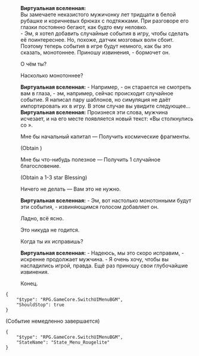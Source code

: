 {{Диалог Начало}}
:'''Виртуальная вселенная:''' <br />Вы замечаете неказистого мужичонку лет тридцати в белой рубашке и коричневых брюках с подтяжками. При разговоре его глазки постоянно бегают, как будто ему неловко.<br />- Эм, я хотел добавить случайные события в игру, чтобы сделать её поинтереснее. Но, похоже, датчик мозговых волн сбоит. Поэтому теперь события в игре будут немного, как бы это сказать, монотоннее. Приношу извинения, - бормочет он.
:{{Диалог|Стрелка}} О чём ты?
:{{Диалог|Стрелка}} Насколько монотоннее?
:'''Виртуальная вселенная:''' - Например, - он старается не смотреть вам в глаза, - эм, например, сейчас происходит случайное событие. Я написал пару шаблонов, но симуляция не даёт импортировать их в игру. В этом случае вы увидите следующее...
:'''Виртуальная вселенная:''' Произнеся эти слова, мужчина исчезает, и на его месте появляется новый текст: «Вы столкнулись со {{Цвет|Ключевой|nobold=1|случайным событием}}».
:{{Диалог|Звезда}} Мне бы начальный капитал &mdash; Получить космические фрагменты.
:;(Obtain {{Предмет|Космические фрагменты|20|x=150}})
:{{Диалог|Звезда}} Мне бы что-нибудь полезное &mdash; Получить 1 случайное благословение.
:;(Obtain a 1-3 star Blessing)
:{{Диалог|Звезда}} Ничего не делать &mdash; Вам это не нужно.
:'''Виртуальная вселенная:''' - Эм, вот настолько монотонными будут эти события, - извиняющимся голосом добавляет он.
:{{Диалог|Стрелка}} Ладно, всё ясно.
:{{Диалог|Стрелка}} Это никуда не годится.
:{{Диалог|Стрелка}} Когда ты их исправишь?
:'''Виртуальная вселенная:''' - Надеюсь, мы это скоро исправим, - искренне продолжает мужчина. - Я очень хочу, чтобы вы насладились игрой, правда. Ещё раз приношу свои глубочайшие извинения.
:{{Диалог|Стрелка}} Конец.
<pre>{
	"$type": "RPG.GameCore.SwitchUIMenuBGM",
	"ShouldStop": true
}</pre>
;(Событие немедленно завершается)
<pre>{
	"$type": "RPG.GameCore.SwitchUIMenuBGM",
	"StateName": "State_Menu_Rougelite"
}</pre>
{{Диалог Конец}}